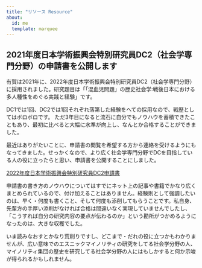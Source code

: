 ```yaml
---
title: "リソース Resource"
about:
  id: me
  template: marquee
---
```


## 2021年度日本学術振興会特別研究員DC2（社会学専門分野）の申請書を公開します
有賀は2021年に、2022年度日本学術振興会特別研究員DC2（社会学専門分野）に採用されました。研究題目は「「混血児問題」の歴史社会学:戦後日本における多人種性をめぐる実践と経験」です。

DC1では1回、DC2では1回それぞれ落第した経験をへての採用なので、戦歴としてはボロボロです。  ただ3年目になると流石に自分でもノウハウを蓄積できたこともあり、最初に比べると大幅に水準が向上し、なんとか合格することができました。

最近はありがたいことに、申請書の閲覧を希望する方から連絡を受けるようにもなってきました。せっかくなので、より広く社会学専門分野でDCを目指している人の役に立ったらと思い、申請書を公開することにしました。

[2022年度日本学術振興会特別研究員DC2申請書](https://drive.google.com/file/d/10FgoK6DBTt8yvFmAt_uXOHwqMaYjbfE0/view?usp=sharing)

申請書の書き方のノウハウについてはすでにネット上の記事や書籍でかなり広くまとめられているので、付け加えることはありません。経験則として強調したいのは、早く・何度も書くこと、そして何度も添削してもらうことです。私自身、先輩方の手厚い添削がなければ合格は間違いなく実現していませんでしたし、「こうすれば自分の研究内容の要点が伝わるのか」という勘所がつかめるようになったのは、大きな収穫でした。

いま読みなおすとかなり荒削りですし、どこまで・だれの役に立つかもわかりませんが、広い意味でのエスニックマイノリティの研究をしてる社会学分野の人、マイノリティ集団の歴史を研究してる社会学分野の人にはもしかすると何か示唆が得られるかもしれません。